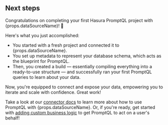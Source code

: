 ## Next steps

Congratulations on completing your first Hasura PromptQL project with {props.dataSourceName}! 🎉

Here's what you just accomplished:

- You started with a fresh project and connected it to {props.dataSourceName}.
- You set up metadata to represent your database schema, which acts as the blueprint for PromptQL.
- Then, you created a build — essentially compiling everything into a ready-to-use structure — and successfully ran your
  first PromptQL queries to learn about your data.

Now, you're equipped to connect and expose your data, empowering you to iterate and scale with confidence. Great work!

Take a look at our [connector docs](/reference/connectors/index.mdx) to learn more about how to use PromptQL with
{props.dataSourceName}. Or, if you're ready, get started with
[adding custom business logic](/business-logic/overview.mdx) to get PromptQL to act on a user's behalf!
